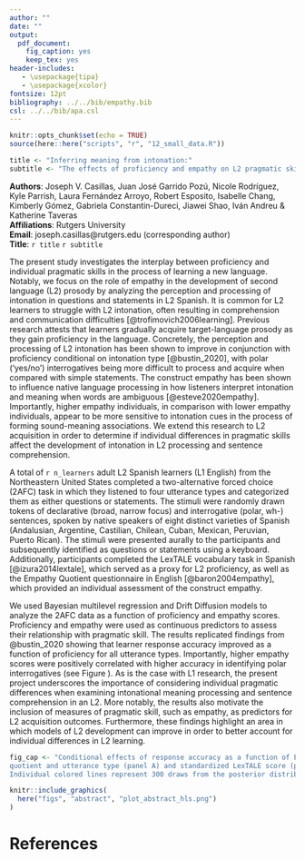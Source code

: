 ```yaml
---
author: ""
date: ""
output: 
  pdf_document: 
    fig_caption: yes
    keep_tex: yes
header-includes:
   - \usepackage{tipa}
   - \usepackage{xcolor}
fontsize: 12pt
bibliography: ../../bib/empathy.bib
csl: ../../bib/apa.csl
---
```


```r
knitr::opts_chunk$set(echo = TRUE)
source(here::here("scripts", "r", "12_small_data.R"))
```

```r
title <- "Inferring meaning from intonation:"
subtitle <- "The effects of proficiency and empathy on L2 pragmatic skills"
```

\begin{center}
Abstract: CASPSLaP 2022
\end{center}

**Authors**: Joseph V. Casillas, Juan José Garrido Pozú, Nicole Rodríguez, Kyle Parrish, Laura Fernández Arroyo, Robert Esposito, Isabelle Chang, Kimberly Gómez, Gabriela Constantin-Dureci, Jiawei Shao, Iván Andreu \& Katherine Taveras  
**Affiliations**: Rutgers University  
**Email**: joseph.casillas@rutgers.edu (corresponding author)  
**Title**: `r title` `r subtitle`

\clearpage

\begin{center}
{\large `r title` \\
`r subtitle`}
\end{center}

The present study investigates the interplay between proficiency and individual pragmatic skills in the process of learning a new language. 
Notably, we focus on the role of empathy in the development of second language (L2) prosody by analyzing the perception and processing of intonation in questions and statements in L2 Spanish. 
It is common for L2 learners to struggle with L2 intonation, often resulting in comprehension and communication difficulties [@trofimovich2006learning]. 
Previous research attests that learners gradually acquire target-language prosody as they gain proficiency in the language. 
Concretely, the perception and processing of L2 intonation has been shown to improve in conjunction with proficiency conditional on intonation type [@bustin_2020], with polar ('yes/no') interrogatives being more difficult to process and acquire when compared with simple statements. 
The construct empathy has been shown to influence native language processing in how listeners interpret intonation and meaning when words are ambiguous [@esteve2020empathy]. 
Importantly, higher empathy individuals, in comparison with lower empathy individuals, appear to be more sensitive to intonation cues in the process of forming sound-meaning associations. 
We extend this research to L2 acquisition in order to determine if individual differences in pragmatic skills affect the development of intonation in L2 processing and sentence comprehension.

A total of `r n_learners` adult L2 Spanish learners (L1 English) from the Northeastern United States completed a two-alternative forced choice (2AFC) task in which they listened to four utterance types and categorized them as either questions or statements.
The stimuli were randomly drawn tokens of declarative (broad, narrow focus) and interrogative (polar, wh-) sentences, spoken by native speakers of eight distinct varieties of Spanish (Andalusian, Argentine, Castilian, Chilean, Cuban, Mexican, Peruvian, Puerto Rican). 
The stimuli were presented aurally to the participants and subsequently identified as questions or statements using a keyboard. 
Additionally, participants completed the LexTALE vocabulary task in Spanish [@izura2014lextale], which served as a proxy for L2 proficiency, as well as the Empathy Quotient questionnaire in English [@baron2004empathy], which provided an individual assessment of the construct empathy. 

We used Bayesian multilevel regression and Drift Diffusion models to analyze the 2AFC data as a function of proficiency and empathy scores. 
Proficiency and empathy were used as continuous predictors to assess their relationship with pragmatic skill.
The results replicated findings from @bustin_2020 showing that learner response accuracy improved as a function of proficiency for all utterance types. Importantly, higher empathy scores were positively correlated with higher accuracy in identifying polar interrogatives (see Figure \ref{fig:plot-2panel-emp-prof}).
As is the case with L1 research, the present project underscores the importance of considering individual pragmatic differences when examining intonational meaning processing and sentence comprehension in an L2. 
More notably, the results also motivate the inclusion of measures of pragmatic skill, such as empathy, as predictors for L2 acquisition outcomes. 
Furthermore, these findings highlight an area in which models of L2 development can improve in order to better account for individual differences in L2 learning.

\clearpage

```r
fig_cap <- "Conditional effects of response accuracy as a function of Empathy 
quotient and utterance type (panel A) and standardized LexTALE score (panel B). 
Individual colored lines represent 300 draws from the posterior distribution. White lines indicate the median lines of best fit from the posterior."
```

```r
knitr::include_graphics(
  here("figs", "abstract", "plot_abstract_hls.png")
)
```

# References

\begingroup
\setlength{\parindent}{-0.5in}
\setlength{\leftskip}{0.5in}

\phantom{.} 
\textcolor{white}{\\} 
\vspace{-0.5in}

<div id = "refs"></div>
\endgroup
